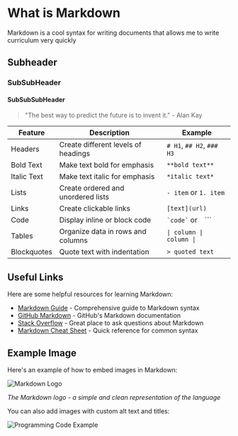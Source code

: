 # What is Markdown

Markdown is a cool syntax for writing documents that allows me to write curriculum very quickly

## Subheader

### SubSubHeader

#### SubSubSubHeader

> "The best way to predict the future is to invent it." - Alan Kay

| Feature     | Description                         | Example                   |
| ----------- | ----------------------------------- | ------------------------- |
| Headers     | Create different levels of headings | `# H1`, `## H2`, `### H3` |
| Bold Text   | Make text bold for emphasis         | `**bold text**`           |
| Italic Text | Make text italic for emphasis       | `*italic text*`           |
| Lists       | Create ordered and unordered lists  | `- item` or `1. item`     |
| Links       | Create clickable links              | `[text](url)`             |
| Code        | Display inline or block code        | `` `code` `` or ` ` ```   |
| Tables      | Organize data in rows and columns   | `\| column \| column \|`  |
| Blockquotes | Quote text with indentation         | `> quoted text`           |

## Useful Links

Here are some helpful resources for learning Markdown:

- [Markdown Guide](https://www.markdownguide.org/) - Comprehensive guide to Markdown syntax
- [GitHub Markdown](https://docs.github.com/en/get-started/writing-on-github/getting-started-with-writing-and-formatting-on-github/basic-writing-and-formatting-syntax) - GitHub's Markdown documentation
- [Stack Overflow](https://stackoverflow.com/) - Great place to ask questions about Markdown
- [Markdown Cheat Sheet](https://www.markdownguide.org/cheat-sheet/) - Quick reference for common syntax

## Example Image

Here's an example of how to embed images in Markdown:

![Markdown Logo](https://markdown-here.com/img/icon256.png)

_The Markdown logo - a simple and clean representation of the language_

You can also add images with custom alt text and titles:

![Programming Code Example](https://images.unsplash.com/photo-1555066931-4365d14bab8c?w=400&h=300&fit=crop "Beautiful code on a dark background")
